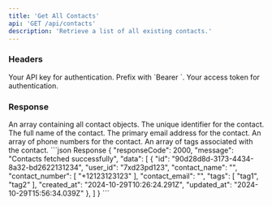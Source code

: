 ```yaml
---
title: 'Get All Contacts'
api: 'GET /api/contacts'
description: 'Retrieve a list of all existing contacts.'
---
```


### Headers

<ParamField header="Authorization" type="string" required>
  Your API key for authentication. Prefix with `Bearer `.
</ParamField>

<ParamField header="x-access-token" type="string" required>
  Your access token for authentication.
</ParamField>

### Response

<ResponseField name="data" type="object[]">
    An array containing all contact objects.
</ResponseField>

<ResponseField name="data[].id" type="string">
    The unique identifier for the contact.
</ResponseField>

<ResponseField name="data[].contact_name" type="string">
   The full name of the contact.
</ResponseField>

<ResponseField name="data[].contact_email" type="string">
   The primary email address for the contact.
</ResponseField>

<ResponseField name="data[].contact_number" type="string[]">
   An array of phone numbers for the contact.
</ResponseField>

<ResponseField name="data[].tags" type="string[]">
   An array of tags associated with the contact.
</ResponseField>

<ResponseExample>
```json Response
{
    "responseCode": 2000,
    "message": "Contacts fetched successfully",
    "data": [
        {
            "id": "90d28d8d-3173-4434-8a32-bd2622131234",
            "user_id": "7xd23pd123",
            "contact_name": "",
            "contact_number": [
                "+12123123123"
            ],
            "contact_email": "",
            "tags": [
                "tag1",
                "tag2"
            ],
            "created_at": "2024-10-29T10:26:24.291Z",
            "updated_at": "2024-10-29T15:56:34.039Z"
        },
    ]
}
```
</ResponseExample>